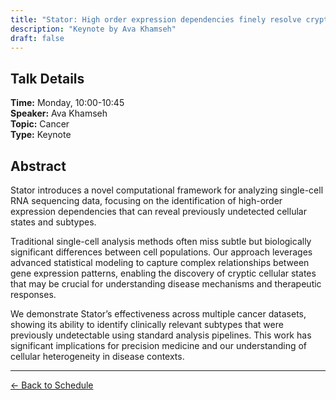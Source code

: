 ```yaml
---
title: "Stator: High order expression dependencies finely resolve cryptic states and subtypes in single cell data"
description: "Keynote by Ava Khamseh"
draft: false
---
```


## Talk Details

**Time:** Monday, 10:00-10:45\
**Speaker:** Ava Khamseh\
**Topic:** Cancer\
**Type:** Keynote

## Abstract

Stator introduces a novel computational framework for analyzing single-cell RNA sequencing data, focusing on the identification of high-order expression dependencies that can reveal previously undetected cellular states and subtypes.

Traditional single-cell analysis methods often miss subtle but biologically significant differences between cell populations. Our approach leverages advanced statistical modeling to capture complex relationships between gene expression patterns, enabling the discovery of cryptic cellular states that may be crucial for understanding disease mechanisms and therapeutic responses.

We demonstrate Stator's effectiveness across multiple cancer datasets, showing its ability to identify clinically relevant subtypes that were previously undetectable using standard analysis pipelines. This work has significant implications for precision medicine and our understanding of cellular heterogeneity in disease contexts.

------------------------------------------------------------------------

[← Back to Schedule](../schedule.html)

